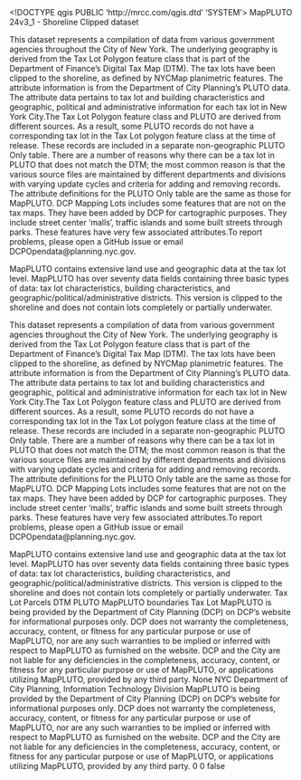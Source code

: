 <!DOCTYPE qgis PUBLIC 'http://mrcc.com/qgis.dtd' 'SYSTEM'>
<qgis version="3.32.2-Lima">
  <identifier>MapPLUTO 24v3_1 - Shoreline Clipped</identifier>
  <parentidentifier></parentidentifier>
  <language></language>
  <type>dataset</type>
  <title>MapPLUTO 24v3_1 - Shoreline Clipped</title>
  <abstract>This dataset represents a compilation of data from various government agencies throughout the City of New York. The underlying geography is derived from the Tax Lot Polygon feature class that is part of the Department of Finance's Digital Tax Map (DTM). The tax lots have been clipped to the shoreline, as defined by NYCMap planimetric features. The attribute information is from the Department of City Planning's PLUTO data. The attribute data pertains to tax lot and building characteristics and geographic, political and administrative information for each tax lot in New York City.The Tax Lot Polygon feature class and PLUTO are derived from different sources. As a result, some PLUTO records do not have a corresponding tax lot in the Tax Lot polygon feature class at the time of release. These records are included in a separate non-geographic PLUTO Only table. There are a number of reasons why there can be a tax lot in PLUTO that does not match the DTM; the most common reason is that the various source files are maintained by different departments and divisions with varying update cycles and criteria for adding and removing records. The attribute definitions for the PLUTO Only table are the same as those for MapPLUTO. DCP Mapping Lots includes some features that are not on the tax maps. They have been added by DCP for cartographic purposes. They include street center 'malls', traffic islands and some built streets through parks. These features have very few associated attributes.To report problems, please open a GitHub issue or email DCPOpendata@planning.nyc.gov.

MapPLUTO contains extensive land use and geographic data at the tax lot level. MapPLUTO has over seventy data fields containing three basic types of data: tax lot characteristics, building characteristics, and geographic/political/administrative districts. This version is clipped to the shoreline and does not contain lots completely or partially underwater.

This dataset represents a compilation of data from various government agencies throughout the City of New York. The underlying geography is derived from the Tax Lot Polygon feature class that is part of the Department of Finance's Digital Tax Map (DTM). The tax lots have been clipped to the shoreline, as defined by NYCMap planimetric features. The attribute information is from the Department of City Planning's PLUTO data. The attribute data pertains to tax lot and building characteristics and geographic, political and administrative information for each tax lot in New York City.The Tax Lot Polygon feature class and PLUTO are derived from different sources. As a result, some PLUTO records do not have a corresponding tax lot in the Tax Lot polygon feature class at the time of release. These records are included in a separate non-geographic PLUTO Only table. There are a number of reasons why there can be a tax lot in PLUTO that does not match the DTM; the most common reason is that the various source files are maintained by different departments and divisions with varying update cycles and criteria for adding and removing records. The attribute definitions for the PLUTO Only table are the same as those for MapPLUTO. DCP Mapping Lots includes some features that are not on the tax maps. They have been added by DCP for cartographic purposes. They include street center 'malls', traffic islands and some built streets through parks. These features have very few associated attributes.To report problems, please open a GitHub issue or email DCPOpendata@planning.nyc.gov.

MapPLUTO contains extensive land use and geographic data at the tax lot level. MapPLUTO has over seventy data fields containing three basic types of data: tax lot characteristics, building characteristics, and geographic/political/administrative districts. This version is clipped to the shoreline and does not contain lots completely or partially underwater.</abstract>
  <keywords vocabulary="Search keys">
    <keyword>Tax Lot</keyword>
    <keyword>Parcels</keyword>
    <keyword>DTM</keyword>
    <keyword>PLUTO</keyword>
    <keyword>MapPLUTO</keyword>
    <keyword>boundaries</keyword>
  </keywords>
  <keywords vocabulary="gmd:topicCategory">
    <keyword>Tax Lot</keyword>
  </keywords>
  <links/>
  <dates/>
  <fees></fees>
  <constraints type="Limitations of use">MapPLUTO is being provided by the Department of City Planning (DCP) on DCP's website for informational purposes only. DCP does not warranty the completeness, accuracy, content, or fitness for any particular purpose or use of MapPLUTO, nor are any such warranties to be implied or inferred with respect to MapPLUTO as furnished on the website. DCP and the City are not liable for any deficiencies in the completeness, accuracy, content, or fitness for any particular purpose or use of MapPLUTO, or applications utilizing MapPLUTO, provided by any third party.</constraints>
  <constraints type="Access">None</constraints>
  <rights>NYC Department of City Planning, Information Technology Division</rights>
  <rights>MapPLUTO is being provided by the Department of City Planning (DCP) on DCP's website for informational purposes only. DCP does not warranty the completeness, accuracy, content, or fitness for any particular purpose or use of MapPLUTO, nor are any such warranties to be implied or inferred with respect to MapPLUTO as furnished on the website. DCP and the City are not liable for any deficiencies in the completeness, accuracy, content, or fitness for any particular purpose or use of MapPLUTO, or applications utilizing MapPLUTO, provided by any third party.</rights>
  <encoding></encoding>
  <crs>
    <spatialrefsys nativeFormat="Wkt">
      <wkt></wkt>
      <proj4></proj4>
      <srsid>0</srsid>
      <srid>0</srid>
      <authid></authid>
      <description></description>
      <projectionacronym></projectionacronym>
      <ellipsoidacronym></ellipsoidacronym>
      <geographicflag>false</geographicflag>
    </spatialrefsys>
  </crs>
  <extent/>
</qgis>
